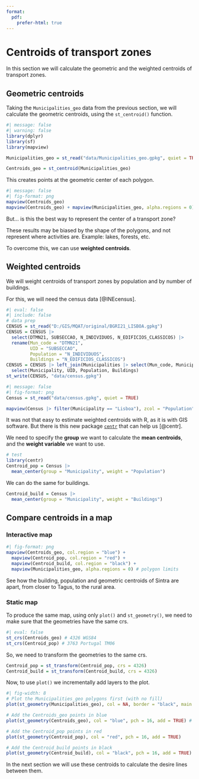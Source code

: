 ```yaml
---
format:
  pdf:
    prefer-html: true
---
```


# Centroids of transport zones

In this section we will calculate the geometric and the weighted centroids of transport zones.

## Geometric centroids

Taking the `Municipalities_geo` data from the previous section, we will calculate the geometric centroids, using the `st_centroid()` function.

```r
#| message: false
#| warning: false
library(dplyr)
library(sf)
library(mapview)

Municipalities_geo = st_read("data/Municipalities_geo.gpkg", quiet = TRUE)

Centroids_geo = st_centroid(Municipalities_geo)
```

This creates points at the geometric center of each polygon.

```r
#| message: false
#| fig-format: png
mapview(Centroids_geo)
mapview(Centroids_geo) + mapview(Municipalities_geo, alpha.regions = 0) # both maps, with full transparency in polygons
```

But...
is this the best way to represent the center of a transport zone?

These results may be biased by the shape of the polygons, and not represent where activities are.
Example: lakes, forests, etc.

To overcome this, we can use **weighted centroids**.

## Weighted centroids

We will weight centroids of transport zones by population and by number of buildings.

For this, we will need the census data [@INEcensus].

```r
#| eval: false
#| include: false
# data prep
CENSUS = st_read("D:/GIS/MQAT/original/BGRI21_LISBOA.gpkg")
CENSUS = CENSUS |> 
  select(DTMN21, SUBSECCAO, N_INDIVIDUOS, N_EDIFICIOS_CLASSICOS) |>
  rename(Mun_code = "DTMN21",
         UID = "SUBSECCAO",
         Population = "N_INDIVIDUOS",
         Buildings = "N_EDIFICIOS_CLASSICOS")
CENSUS = CENSUS |> left_join(Municipalities |> select(Mun_code, Municipality) |> distinct()) |> 
  select(Municipality, UID, Population, Buildings)
st_write(CENSUS, "data/census.gpkg")
```

```r
#| message: false
#| fig-format: png
Census = st_read("data/census.gpkg", quiet = TRUE)

mapview(Census |> filter(Municipality == "Lisboa"), zcol = "Population")
```

It was not that easy to estimate weighted centroids with R, as it is with GIS software.
But there is this new package [`centr`](https://ryanzomorrodi.github.io/centr) that can help us [@centr].

We need to specify the **group** we want to calculate the **mean centroids**, and the **weight variable** we want to use.

```r
# test
library(centr)
Centroid_pop = Census |> 
  mean_center(group = "Municipality", weight = "Population")
```

We can do the same for buildings.

```r
Centroid_build = Census |> 
  mean_center(group = "Municipality", weight = "Buildings")
```

## Compare centroids in a map

### Interactive map

```r
#| fig-format: png
mapview(Centroids_geo, col.region = "blue") +
  mapview(Centroid_pop, col.region = "red") +
  mapview(Centroid_build, col.region = "black") +
  mapview(Municipalities_geo, alpha.regions = 0) # polygon limits
```

See how the building, population and geometric centroids of Sintra are apart, from closer to Tagus, to the rural area.

### Static map

To produce the same map, using only `plot()` and `st_geometry()`, we need to make sure that the geometries have the same crs.

```r
#| eval: false
st_crs(Centroids_geo) # 4326 WGS84
st_crs(Centroid_pop) # 3763 Portugal TM06
```

So, we need to transform the geometries to the same crs.

```r
Centroid_pop = st_transform(Centroid_pop, crs = 4326)
Centroid_build = st_transform(Centroid_build, crs = 4326)
```

Now, to use `plot()` we incrementally add layers to the plot.

```r
#| fig-width: 8
# Plot the Municipalities_geo polygons first (with no fill)
plot(st_geometry(Municipalities_geo), col = NA, border = "black", main = "Map of different Centroids of Municipalities")

# Add the Centroids_geo points in blue
plot(st_geometry(Centroids_geo), col = "blue", pch = 16, add = TRUE) # add!

# Add the Centroid_pop points in red
plot(st_geometry(Centroid_pop), col = "red", pch = 16, add = TRUE)

# Add the Centroid_build points in black
plot(st_geometry(Centroid_build), col = "black", pch = 16, add = TRUE)
```

In the next section we will use these centroids to calculate the desire lines between them.
